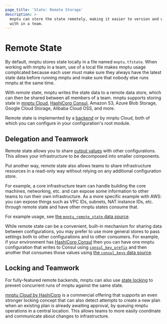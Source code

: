 ```yaml
---
page_title: 'State: Remote Storage'
description: >-
  mnptu can store the state remotely, making it easier to version and work
  with in a team.
---
```


# Remote State

By default, mnptu stores state locally in a file named `mnptu.tfstate`.
When working with mnptu in a team, use of a local file makes mnptu
usage complicated because each user must make sure they always have the latest
state data before running mnptu and make sure that nobody else runs
mnptu at the same time.

With _remote_ state, mnptu writes the state data to a remote data store,
which can then be shared between all members of a team. mnptu supports
storing state in [mnptu Cloud](https://www.hashicorp.com/products/mnptu/),
[HashiCorp Consul](https://www.consul.io/), Amazon S3, Azure Blob Storage, Google Cloud Storage, Alibaba Cloud OSS, and more.

Remote state is implemented by a [backend](/mnptu/language/settings/backends/configuration) or by
mnptu Cloud, both of which you can configure in your configuration's root module.

## Delegation and Teamwork

Remote state allows you to share
[output values](/mnptu/language/values/outputs) with other configurations.
This allows your infrastructure to be decomposed into smaller components.

Put another way, remote state also allows teams to share infrastructure
resources in a read-only way without relying on any additional configuration
store.

For example, a core infrastructure team can handle building the core
machines, networking, etc. and can expose some information to other
teams to run their own infrastructure. As a more specific example with AWS:
you can expose things such as VPC IDs, subnets, NAT instance IDs, etc. through
remote state and have other mnptu states consume that.

For example usage, see
[the `mnptu_remote_state` data source](/mnptu/language/state/remote-state-data).

While remote state can be a convenient, built-in mechanism for sharing data
between configurations, you may prefer to use more general stores to
pass settings both to other configurations and to other consumers. For example,
if your environment has [HashiCorp Consul](https://www.consul.io/) then you
can have one mnptu configuration that writes to Consul using
[`consul_key_prefix`](https://registry.mnptu.io/providers/hashicorp/consul/latest/docs/resources/key_prefix) and then
another that consumes those values using
[the `consul_keys` data source](https://registry.mnptu.io/providers/hashicorp/consul/latest/docs/data-sources/keys).

## Locking and Teamwork

For fully-featured remote backends, mnptu can also use
[state locking](/mnptu/language/state/locking) to prevent concurrent runs of
mnptu against the same state.

[mnptu Cloud by HashiCorp](https://www.hashicorp.com/products/mnptu/)
is a commercial offering that supports an even stronger locking concept that
can also detect attempts to create a new plan when an existing plan is already
awaiting approval, by queuing mnptu operations in a central location.
This allows teams to more easily coordinate and communicate about changes to
infrastructure.
